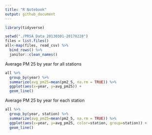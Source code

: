 ```yaml
---
title: "R Notebook"
output: github_document
---
```

```r
library(tidyverse)
```



```r
setwd("./PRSA_Data_20130301-20170228")
files = list.files()
all<-map(files, read_csv) %>% 
  bind_rows() %>% 
  janitor::clean_names()
```

Average PM 25 by year for all stations
```r
all %>%  
  group_by(year) %>% 
  summarize(avg_pm25=mean(pm2_5, na.rm = TRUE)) %>% 
  ggplot(aes(x=year, y=avg_pm25)) +
  geom_line()
```


Average PM 25 by year for each station
```r
all %>%  
  group_by(year, station) %>% 
  summarize(avg_pm25=mean(pm2_5, na.rm = TRUE)) %>% 
  ggplot(aes(x=year, y=avg_pm25, color=station, group=station)) +
  geom_line()
```

